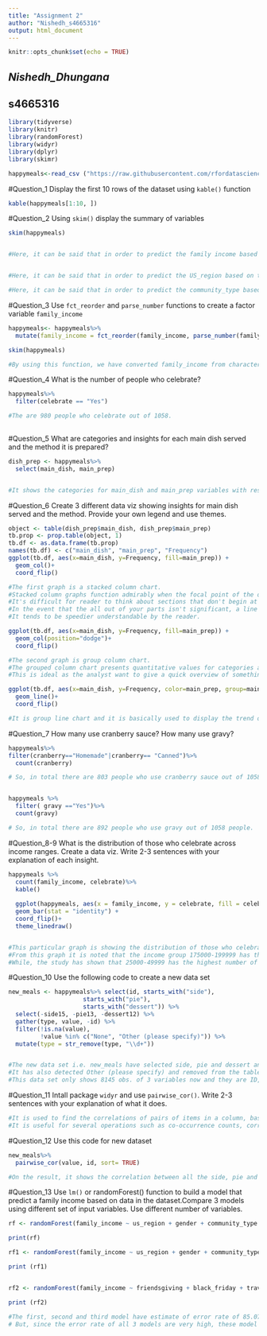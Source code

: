 ---
title: "Assignment 2"
author: "Nishedh_s4665316"
output: html_document
---

```{r setup, include=FALSE}
knitr::opts_chunk$set(echo = TRUE)
```

## *Nishedh_Dhungana*
## **s4665316**



```{r}
library(tidyverse)
library(knitr)
library(randomForest)
library(widyr)
library(dplyr)
library(skimr)
```



```{r}
happymeals<-read_csv ("https://raw.githubusercontent.com/rfordatascience/tidytuesday/master/data/2018/2018-11-20/thanksgiving_meals.csv")

```

#Question_1 Display the first 10 rows of the dataset using `kable()` function 

```{r}
kable(happymeals[1:10, ])
```



#Question_2 Using `skim()` display the summary of variables
```{r}
skim(happymeals)


#Here, it can be said that in order to predict the family income based on their menu, input variable such as, 'us_region', 'gender', 'community_type', 'age' etc can be used. However, the skim() function indicates that all the variables are of character type. It means, none of the variables are in right format to predict the family income. Therefore, all the variables needs to be recoded into factor variable to build prediction model.


#Here, it can be said that in order to predict the US_region based on their menu, variable such as, 'cranberry', 'stuffing', 'gravy' 'dessert1', 'side1', 'pie1', etc can be used. However, the skim() function indicates that all the variables are of character type. It means, none of the variables are in right format to predict the community type or US_region. Therefore, all the variables needs to be recoded into factor variable to build prediction model.

#Here, it can be said that in order to predict the community_type based on their menu, variable such as, 'friendsgiving', 'work_black_friday', 'watch_program' 'hometown_friends', etc can be used. However, the skim() function indicates that all the variables are of character type. It means, none of the variables are in right format to predict the community type or US_region. Therefore, all the variables needs to be recoded into factor variable to build prediction model.


```
#Question_3 Use `fct_reorder` and `parse_number` functions to create a factor variable `family_income`
```{r}
happymeals<- happymeals%>%
  mutate(family_income = fct_reorder(family_income, parse_number(family_income)))

skim(happymeals)

#By using this function, we have converted family_income from character variable to factor variable.
```


#Question_4 What is the number of people who celebrate?
```{r}
happymeals%>%
  filter(celebrate == "Yes")

#The are 980 people who celebrate out of 1058.
  
```

#Question_5 What are categories and insights for each main dish served and the method it is prepared?
```{r}
dish_prep <- happymeals%>%
  select(main_dish, main_prep)


#It shows the categories for main_dish and main_prep variables with respective to each other.
```


#Question_6 Create 3 different data viz showing insights for main dish served and the method. Provide your own legend and use themes.
```{r}
object <- table(dish_prep$main_dish, dish_prep$main_prep)
tb.prop <- prop.table(object, 1)
tb.df <- as.data.frame(tb.prop)
names(tb.df) <- c("main_dish", "main_prep", "Frequency")
ggplot(tb.df, aes(x=main_dish, y=Frequency, fill=main_prep)) + 
  geom_col()+
  coord_flip()

#The first graph is a stacked column chart. 
#Stacked column graphs function admirably when the focal point of the outline is to analyze the aggregates and one piece of the sums. 
#It's difficult for reader to think about sections that don't begin at a similar gauge. 
#In the event that the all out of your parts isn't significant, a line graph is a superior decision. 
#It tends to be speedier understandable by the reader.

ggplot(tb.df, aes(x=main_dish, y=Frequency, fill=main_prep)) +
  geom_col(position="dodge")+
  coord_flip()

#The second graph is group column chart.
#The grouped column chart presents quantitative values for categories and additional categorical dimensions. 
#This is ideal as the analyst want to give a quick overview of something as the analyst would do with a bar chart or column chart but add more information with the help of additional columns.

ggplot(tb.df, aes(x=main_dish, y=Frequency, color=main_prep, group=main_prep)) +
  geom_line()+
  coord_flip()

#It is group line chart and it is basically used to display the trend over a category or specific time frame.
```

#Question_7 How many use cranberry sauce? How many use gravy?
```{r}
happymeals%>%
filter(cranberry=="Homemade"|cranberry== "Canned")%>%
  count(cranberry)

# So, in total there are 803 people who use cranberry sauce out of 1058 people.


happymeals %>%
  filter( gravy =="Yes")%>%
  count(gravy)

# So, in total there are 892 people who use gravy out of 1058 people.

```

#Question_8-9 What is the distribution of those who celebrate across income ranges. Create a data viz. Write 2-3 sentences with your explanation of each insight.
```{r}
happymeals %>% 
  count(family_income, celebrate)%>%
  kable()
  
  ggplot(happymeals, aes(x = family_income, y = celebrate, fill = celebrate, label = family_income)) +
  geom_bar(stat = "identity") +
  coord_flip()+
  theme_linedraw()


#This particular graph is showing the distribution of those who celebrate across income ranges.
#From this graph it is noted that the income group 175000-199999 has the lowest number people who celebrates.
#While, the study has shown that 25000-49999 has the highest number of people who celebrates.

```
#Question_10 Use the following code to create a new data set
```{r}
new_meals <- happymeals%>% select(id, starts_with("side"),
                     starts_with("pie"),
                     starts_with("dessert")) %>%
  select(-side15, -pie13, -dessert12) %>%
  gather(type, value, -id) %>%
  filter(!is.na(value),
         !value %in% c("None", "Other (please specify)")) %>%
  mutate(type = str_remove(type, "\\d+"))


#The new data set i.e. new_meals have selected side, pie and dessert and and removed the variables such as side 15, pie 13 and dessert 12.
#It has also detected Other (please specify) and removed from the table for better data presentation.
#This data set only shows 8145 obs. of 3 variables now and they are ID, Type and Value and has been arranged according to side, pie and dessert respectively.

```


#Question_11 Intall package `widyr` and use `pairwise_cor()`. Write 2-3 sentences with your explanation of what it does. 
```{r}
#It is used to find the correlations of pairs of items in a column, based on a "feature" column that links them together.
#It is useful for several operations such as co-occurrence counts, correlations, or clustering that are mathematically convenient on wide matrices.

```

#Question_12 Use this code for new dataset
```{r}
new_meals%>%
  pairwise_cor(value, id, sort= TRUE)

#On the result, it shows the correlation between all the side, pie and dessert that is under value heading on new_meals.
```

#Question_13 Use `lm()` or randomForest() function to build a model that predict a family income based on data in the dataset.Compare 3 models using different set of input variables. Use different number of variables.
```{r}
rf <- randomForest(family_income ~ us_region + gender + community_type + age ,data = happymeals, na.action = na.omit)

print(rf)

rf1 <- randomForest(family_income ~ us_region + gender + community_type + age + side1 + side2 ,data = happymeals, na.action = na.omit)

print (rf1)


rf2 <- randomForest(family_income ~ friendsgiving + black_friday + travel ,data = happymeals, na.action = na.omit)

print (rf2)

#The first, second and third model have estimate of error rate of 85.07%, 96.43% and 82.89% respectively, and out of 3 models compared model 3 has less error rate which is better than the other models.
# But, since the error rate of all 3 models are very high, these model will not be used for predicting the outcome.
```







